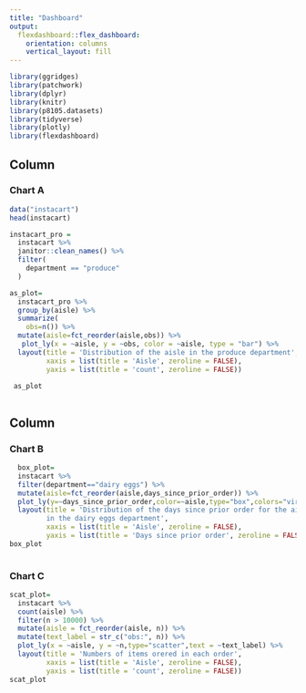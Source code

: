 ```yaml
---
title: "Dashboard"
output: 
  flexdashboard::flex_dashboard:
    orientation: columns
    vertical_layout: fill
---
```




```r
library(ggridges) 
library(patchwork) 
library(dplyr)
library(knitr)
library(p8105.datasets)
library(tidyverse)
library(plotly)
library(flexdashboard)
```

Column {data-width=650}
-----------------------------------------------------------------------

### Chart A
```r
data("instacart")
head(instacart)

instacart_pro =
  instacart %>%
  janitor::clean_names() %>%
  filter(
    department == "produce"
  )

as_plot=
  instacart_pro %>%
  group_by(aisle) %>%
  summarize(
    obs=n()) %>%
  mutate(aisle=fct_reorder(aisle,obs)) %>%
   plot_ly(x = ~aisle, y = ~obs, color = ~aisle, type = "bar") %>%
  layout(title = 'Distribution of the aisle in the produce department',
         xaxis = list(title = 'Aisle', zeroline = FALSE),
         yaxis = list(title = 'count', zeroline = FALSE))

 as_plot
  
```

Column {data-width=350}
-----------------------------------------------------------------------
### Chart B
```r
  box_plot=
  instacart %>%
  filter(department=="dairy eggs") %>%
  mutate(aisle=fct_reorder(aisle,days_since_prior_order)) %>%
  plot_ly(y=~days_since_prior_order,color=~aisle,type="box",colors="viridis") %>%
  layout(title = 'Distribution of the days since prior order for the ailes
         in the dairy eggs department',
         xaxis = list(title = 'Aisle', zeroline = FALSE),
         yaxis = list(title = 'Days since prior order', zeroline = FALSE))
box_plot
  
```

### Chart C
```r
scat_plot=
  instacart %>%
  count(aisle) %>% 
  filter(n > 10000) %>% 
  mutate(aisle = fct_reorder(aisle, n)) %>% 
  mutate(text_label = str_c("obs:", n)) %>%
  plot_ly(x = ~aisle, y = ~n,type="scatter",text = ~text_label) %>%
  layout(title = 'Numbers of items orered in each order',
         xaxis = list(title = 'Aisle', zeroline = FALSE),
         yaxis = list(title = 'count', zeroline = FALSE))
scat_plot
   
  
```
                